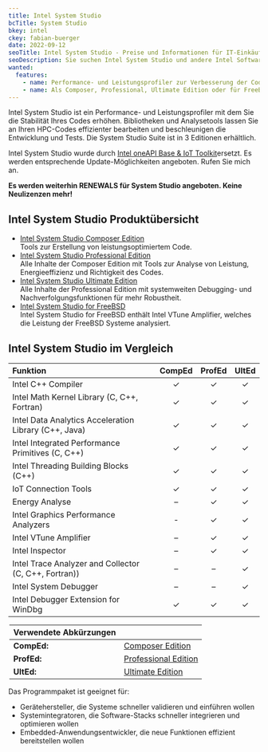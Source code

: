 ```yaml
---
title: Intel System Studio
bcTitle: System Studio
bkey: intel
ckey: fabian-buerger
date: 2022-09-12
seoTitle: Intel System Studio - Preise und Informationen für IT-Einkäufer
seoDescription: Sie suchen Intel System Studio und andere Intel Softwareprodukte. Auf dieser Seite finden Sie hilfreiche Informationen für IT-Beschaffer.
wanted:
  features:
    - name: Performance- und Leistungsprofiler zur Verbesserung der Code-Stabilität
    - name: Als Composer, Professional, Ultimate Edition oder für FreeBSD erhältlich
---
```




<Intro>

Intel System Studio ist ein Performance- und Leistungsprofiler mit dem Sie die Stabilität Ihres Codes erhöhen. Bibliotheken und Analysetools lassen Sie an Ihren HPC-Codes effizienter bearbeiten und beschleunigen die Entwicklung und Tests. Die System Studio Suite ist in 3 Editionen erhältlich.


</Intro>

<TOC />


<Info>

Intel System Studio wurde durch [Intel oneAPI Base & IoT Toolkit](/hersteller/intel/oneapi/iot-toolkit/)ersetzt.
Es werden entsprechende Update-Möglichkeiten angeboten. Rufen Sie mich an.

**Es werden weiterhin RENEWALS für System Studio angeboten. Keine Neulizenzen mehr!**

</Info>




## Intel System Studio Produktübersicht

<ArrowList>

- [Intel System Studio Composer Edition](/hersteller/intel/system-studio/composer-edition/) <br />
  Tools zur Erstellung von leistungsoptimiertem Code.
- [Intel System Studio Professional Edition](/hersteller/intel/system-studio/professional-edition/) <br />
  Alle Inhalte der Composer Edition mit Tools zur Analyse von Leistung, Energieeffizienz und Richtigkeit des Codes.
- [Intel System Studio Ultimate Edition](/hersteller/intel/system-studio/ultimate-edition/) <br />
  Alle Inhalte der Professional Edition mit systemweiten Debugging- und Nachverfolgungsfunktionen für mehr Robustheit.
- [Intel System Studio for FreeBSD](/hersteller/intel/system-studio/freebsd/) <br />
  Intel System Studio for FreeBSD enthält Intel VTune Amplifier, welches die Leistung der FreeBSD Systeme analysiert.

## Intel System Studio im Vergleich


|Funktion|CompEd|ProfEd|UltEd|
|:---|:---:|:---:|:---:|
|Intel C++ Compiler|✓|✓|✓|
|Intel Math Kernel Library (C, C++, Fortran)|✓|✓|✓|
|Intel Data Analytics Acceleration Library (C++, Java)|✓|✓|✓|
|Intel Integrated Performance Primitives (C, C++)|✓|✓|✓|
|Intel Threading Building Blocks (C++)|✓|✓|✓|
|IoT Connection Tools|✓|✓|✓|
|Energy Analyse|–|✓|✓|
|Intel Graphics Performance Analyzers|-|✓|✓|
|Intel VTune Amplifier|–|✓|✓|
|Intel Inspector|–|✓|✓|
|Intel Trace Analyzer and Collector (C, C++, Fortran))|–|–|✓|
|Intel System Debugger|–|–|✓|
|Intel Debugger Extension for WinDbg|✓|✓|✓|

<Legend>

|Verwendete Abkürzungen||
|:---|:---|
|**CompEd:**| [Composer Edition](/hersteller/intel/system-studio/composer-edition/)|
|**ProfEd:**| [Professional Edition](/hersteller/intel/system-studio/professional-edition/)|
|**UltEd:**| [Ultimate Edition](/hersteller/intel/system-studio/ultimate-edition/)|

</Legend>



Das Programmpaket ist geeignet für:

- Gerätehersteller, die Systeme schneller validieren und einführen wollen
- Systemintegratoren, die Software-Stacks schneller integrieren und optimieren wollen
- Embedded-Anwendungsentwickler, die neue Funktionen effizient bereitstellen wollen

</ArrowList>
